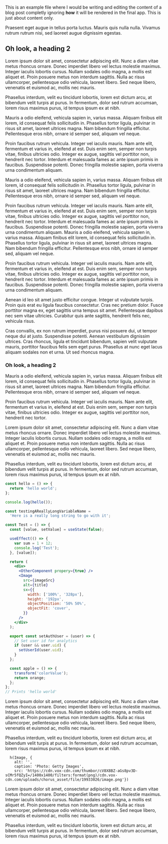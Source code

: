 
This is an example file where I would be writing and editing the content of a blog post completly ignoring **how** it will be rendered in the final app. This is just about content only.

Praesent eget augue in tellus porta luctus. Mauris quis nulla nulla. Vivamus rutrum rutrum nisi, sed laoreet augue dignissim egestas.

## Oh look, a heading 2

Lorem ipsum dolor sit amet, consectetur adipiscing elit. Nunc a diam vitae metus rhoncus ornare. Donec imperdiet libero vel lectus molestie maximus. Integer iaculis lobortis cursus. Nullam sodales odio magna, a mollis est aliquet et. Proin posuere metus non interdum sagittis. Nulla ac risus ullamcorper, pellentesque odio vehicula, laoreet libero. Sed neque libero, venenatis et euismod ac, mollis nec mauris.

Phasellus interdum, velit eu tincidunt lobortis, lorem est dictum arcu, at bibendum velit turpis at purus. In fermentum, dolor sed rutrum accumsan, lorem risus maximus purus, id tempus ipsum ex at nibh.

<MDXImage
  src="/../public/images/blog/test_01.jpeg"
  height={680}
  width={1140}
  priority
  wide
  layout="responsive"
  alt="sdfsf"
/>

Mauris a odio eleifend, vehicula sapien in, varius massa. Aliquam finibus elit lorem, id consequat felis sollicitudin in. Phasellus tortor ligula, pulvinar in risus sit amet, laoreet ultrices magna. Nam bibendum fringilla efficitur. Pellentesque eros nibh, ornare id semper sed, aliquam vel neque.

Proin faucibus rutrum vehicula. Integer vel iaculis mauris. Nam ante elit, fermentum et varius in, eleifend at est. Duis enim sem, semper non turpis vitae, finibus ultricies odio. Integer ex augue, sagittis vel porttitor non, hendrerit nec tortor. Interdum et malesuada fames ac ante ipsum primis in faucibus. Suspendisse potenti. Donec fringilla molestie sapien, porta viverra urna condimentum aliquam.

<MDXImage
  src="/../public/images/blog/test_01.jpeg"
  height={512}
  width={400}
  aspectRatio="3/4"
  float="right"
  alt="sdfsf"
/>

Mauris a odio eleifend, vehicula sapien in, varius massa. Aliquam finibus elit lorem, id consequat felis sollicitudin in. Phasellus tortor ligula, pulvinar in risus sit amet, laoreet ultrices magna. Nam bibendum fringilla efficitur. Pellentesque eros nibh, ornare id semper sed, aliquam vel neque.

Proin faucibus rutrum vehicula. Integer vel iaculis mauris. Nam ante elit, fermentum et varius in, eleifend at est. Duis enim sem, semper non turpis vitae, finibus ultricies odio. Integer ex augue, sagittis vel porttitor non, hendrerit nec tortor. Interdum et malesuada fames ac ante ipsum primis in faucibus. Suspendisse potenti. Donec fringilla molestie sapien, porta viverra urna condimentum aliquam.
Mauris a odio eleifend, vehicula sapien in, varius massa. Aliquam finibus elit lorem, id consequat felis sollicitudin in. Phasellus tortor ligula, pulvinar in risus sit amet, laoreet ultrices magna. Nam bibendum fringilla efficitur. Pellentesque eros nibh, ornare id semper sed, aliquam vel neque.

<MDXImage
  src="/../public/images/blog/test_01.jpeg"
  height={512}
  width={680}
  aspectRatio="9/6"
  alt="sdfsf"
/>

Proin faucibus rutrum vehicula. Integer vel iaculis mauris. Nam ante elit, fermentum et varius in, eleifend at est. Duis enim sem, semper non turpis vitae, finibus ultricies odio. Integer ex augue, sagittis vel porttitor non, hendrerit nec tortor. Interdum et malesuada fames ac ante ipsum primis in faucibus. Suspendisse potenti. Donec fringilla molestie sapien, porta viverra urna condimentum aliquam.

Aenean id leo sit amet justo efficitur congue. Integer ut vulputate turpis. Proin quis erat eu ligula faucibus consectetur. Cras nec pretium dolor. Fusce porttitor magna ex, eget sagittis urna tempus sit amet. Pellentesque dapibus nec sem vitae ultricies. Curabitur quis ante sagittis, hendrerit felis nec, vehicula risus.

Cras convallis, ex non rutrum imperdiet, purus nisi posuere dui, ut tempor neque dui at justo. Suspendisse potenti. Aenean vestibulum dignissim ultrices. Cras rhoncus, ligula et tincidunt bibendum, sapien velit vulputate mauris, porttitor faucibus felis sem eget purus. Phasellus at nunc eget lacus aliquam sodales non et urna. Ut sed rhoncus magna.

### Oh look, a heading 2

Mauris a odio eleifend, vehicula sapien in, varius massa. Aliquam finibus elit lorem, id consequat felis sollicitudin in. Phasellus tortor ligula, pulvinar in risus sit amet, laoreet ultrices magna. Nam bibendum fringilla efficitur. Pellentesque eros nibh, ornare id semper sed, aliquam vel neque.

Proin faucibus rutrum vehicula. Integer vel iaculis mauris. Nam ante elit, fermentum et varius in, eleifend at est. Duis enim sem, semper non turpis vitae, finibus ultricies odio. Integer ex augue, sagittis vel porttitor non, hendrerit nec tortor.

Lorem ipsum dolor sit amet, consectetur adipiscing elit. Nunc a diam vitae metus rhoncus ornare. Donec imperdiet libero vel lectus molestie maximus. Integer iaculis lobortis cursus. Nullam sodales odio magna, a mollis est aliquet et. Proin posuere metus non interdum sagittis. Nulla ac risus ullamcorper, pellentesque odio vehicula, laoreet libero. Sed neque libero, venenatis et euismod ac, mollis nec mauris.

Phasellus interdum, velit eu tincidunt lobortis, lorem est dictum arcu, at bibendum velit turpis at purus. In fermentum, dolor sed rutrum accumsan, lorem risus maximus purus, id tempus ipsum ex at nibh.

```jsx
const hello = () => {
  return 'hello world';
};

console.log(hello());

const testingAReallyLongVariableName =
  'Here is a really long string to go with it';

const Test = () => {
  const [value, setValue] = useState(false);

  useEffect(() => {
    var sum = 1 + 12;
    console.log('Test');
  }, [value]);

  return (
    <div>
      <OtherComponent propery={true} />
      <Image
        src={imageSrc}
        alt={title}
        sx={{
          width: ['100%', '328px'],
          height: '192px',
          objectPosition: '50% 50%',
          objectFit: 'cover',
        }}
      />
    </div>
  );

  export const setAuthUser = (user) => {
    // Set user id for analytics
    if (user && user.uid) {
      setUserId(user.uid);
    }
  };

  const apple = () => {
    transform('colorValue');
    return orange;
  };
};
// Prints 'hello world'
```

Lorem ipsum dolor sit amet, consectetur adipiscing elit. Nunc a diam vitae metus rhoncus ornare. Donec imperdiet libero vel lectus molestie maximus. Integer iaculis lobortis cursus. Nullam sodales odio magna, a mollis est aliquet et. Proin posuere metus non interdum sagittis. Nulla ac risus ullamcorper, pellentesque odio vehicula, laoreet libero. Sed neque libero, venenatis et euismod ac, mollis nec mauris.

Phasellus interdum, velit eu tincidunt lobortis, lorem est dictum arcu, at bibendum velit turpis at purus. In fermentum, dolor sed rutrum accumsan, lorem risus maximus purus, id tempus ipsum ex at nibh.

```marksy
  h(Image, {
    alt: '',
    caption: 'Photo: Getty Images',
    src: 'https://cdn.vox-cdn.com/thumbor/cV8X8BZ-aGs8pv3D-sCMr5fQZyI=/1400x1400/filters:format(png)/cdn.vox-cdn.com/uploads/chorus_asset/file/19933026/image.png'})
```

Lorem ipsum dolor sit amet, consectetur adipiscing elit. Nunc a diam vitae metus rhoncus ornare. Donec imperdiet libero vel lectus molestie maximus. Integer iaculis lobortis cursus. Nullam sodales odio magna, a mollis est aliquet et. Proin posuere metus non interdum sagittis. Nulla ac risus ullamcorper, pellentesque odio vehicula, laoreet libero. Sed neque libero, venenatis et euismod ac, mollis nec mauris.

Phasellus interdum, velit eu tincidunt lobortis, lorem est dictum arcu, at bibendum velit turpis at purus. In fermentum, dolor sed rutrum accumsan, lorem risus maximus purus, id tempus ipsum ex at nibh.
